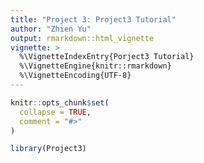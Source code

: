 ```yaml
---
title: "Project 3: Project3 Tutorial"
author: "Zhien Yu"
output: rmarkdown::html_vignette
vignette: >
  %\VignetteIndexEntry{Porject3 Tutorial}
  %\VignetteEngine{knitr::rmarkdown}
  %\VignetteEncoding{UTF-8}
---
```


```r
knitr::opts_chunk$set(
  collapse = TRUE,
  comment = "#>"
)
```

```r
library(Project3)
```
